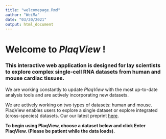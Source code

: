 ```yaml
---
title: "welcomepage.Rmd"
author: "WeiMa"
date: "03/20/2021"
output: html_document
---
```


# Welcome to *PlaqView* !

### This interactive web application is designed for lay scientists to explore complex single-cell RNA datasets from human and mouse cardiac tissues.

We are working constantly to update *PlaqView* with the most up-to-date analysis tools and are actively incorporating new datasets.

We are actively working on two types of datasets: human and mouse. PlaqView enables users to explore a single dataset or explore integrated (cross-species) datasets. Our our latest preprint [here](https://www.biorxiv.org/content/10.1101/2020.10.27.357715v2).

**To begin using PlaqView, choose a dataset below and click Enter PlaqView. (Please be patient while the data loads).**
